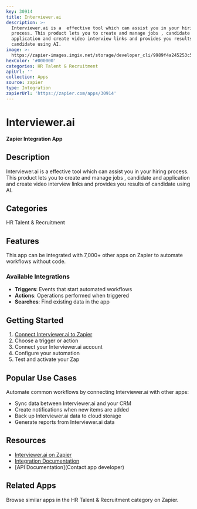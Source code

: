 ```yaml
---
key: 30914
title: Interviewer.ai
description: >-
  Interviewer.ai is a  effective tool which can assist you in your hiring
  process. This product lets you to create and manage jobs , candidate and
  application and create video interview links and provides you results of
  candidate using AI.
image: >-
  https://zapier-images.imgix.net/storage/developer_cli/9989f4a245253c58b04bc4c1c0c3bbac_2.ico?auto=format%2Ccompress&ixlib=python-3.0.0&q=50
hexColor: '#000000'
categories: HR Talent & Recruitment
apiUrl: ''
collection: Apps
source: zapier
type: Integration
zapierUrl: 'https://zapier.com/apps/30914'
---
```

# Interviewer.ai

**Zapier Integration App**

## Description

Interviewer.ai is a  effective tool which can assist you in your hiring process. This product lets you to create and manage jobs , candidate and application and create video interview links and provides you results of candidate using AI.

## Categories

HR Talent & Recruitment

## Features

This app can be integrated with 7,000+ other apps on Zapier to automate workflows without code.

### Available Integrations

- **Triggers**: Events that start automated workflows
- **Actions**: Operations performed when triggered
- **Searches**: Find existing data in the app

## Getting Started

1. [Connect Interviewer.ai to Zapier](https://zapier.com/apps/30914)
2. Choose a trigger or action
3. Connect your Interviewer.ai account
4. Configure your automation
5. Test and activate your Zap

## Popular Use Cases

Automate common workflows by connecting Interviewer.ai with other apps:

- Sync data between Interviewer.ai and your CRM
- Create notifications when new items are added
- Back up Interviewer.ai data to cloud storage
- Generate reports from Interviewer.ai data

## Resources

- [Interviewer.ai on Zapier](https://zapier.com/apps/30914)
- [Integration Documentation](https://zapier.com/apps/30914/integrations)
- [API Documentation](Contact app developer)

## Related Apps

Browse similar apps in the HR Talent & Recruitment category on Zapier.
